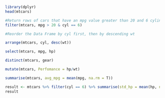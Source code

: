 ```{r}
library(dplyr)
head(mtcars)
```
```{r}
#Return rows of cars that have an mpg value greater than 20 and 6 cylinders.
filter(mtcars, mpg > 20 & cyl == 6)
```
```{r}
#Reorder the Data Frame by cyl first, then by descending wt

arrange(mtcars, cyl, desc(wt))
```
```{r}
select(mtcars, mpg, hp)
```
```{r}
distinct(mtcars, gear)
```
```{r}
mutate(mtcars, Perfomance = hp/wt)
```
```{r}
summarise(mtcars, avg_mpg = mean(mpg, na.rm = T))
```
```{r}
result <- mtcars %>% filter(cyl == 6) %>% summarise(std_hp = mean(hp, na.rm = T))
result
```

